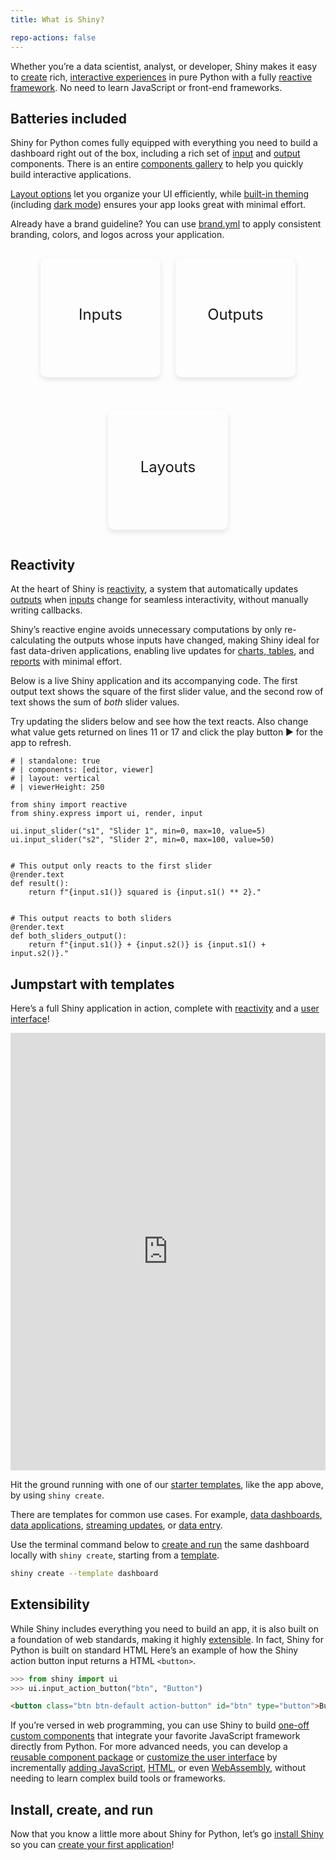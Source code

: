 ```yaml
---
title: What is Shiny?

repo-actions: false
---
```


```{=html}
<style>
  .btn-links {
    display: flex;
    gap: 1.5rem;
    flex-wrap: wrap;
    justify-content: center;
  }

  .btn-link-large {
    display: flex;
    flex-direction: column;
    align-items: center;
    justify-content: center;
    width: 150px;
    height: 150px;
    font-size: 1.5rem;
    border: 1px solid transparent;
    border-radius: 10px;
    cursor: pointer;
    padding: 1.25rem;
    text-decoration: none;
    box-shadow: 0 4px 8px rgba(0, 0, 0, 0.1);
  }

  .btn-link-large i {
    margin-top: 10px;
    font-size: 2rem;
  }

  .btn-link-large:hover {
    text-decoration: none;
    border: 1px solid var(--bs-primary);
  }
</style>
```

Whether you’re a data scientist, analyst, or developer, Shiny makes it easy to [create](create-run.qmd) rich, [interactive experiences](/docs/ui-overview.qmd) in pure Python with a fully [reactive framework](/docs/reactive-foundations.qmd).
No need to learn JavaScript or front-end frameworks.

## Batteries included {#batteries-included}

Shiny for Python comes fully equipped with everything you need to build a dashboard right out of the box, including a rich set of [input](/components/#inputs) and [output](/components/#outputs) components.
There is an entire [components gallery](/components/) to help you quickly build interactive applications.

[Layout options](/layouts/) let you organize your UI efficiently, while [built-in theming](/docs/ui-customize.qmd) (including [dark mode](/components/inputs/dark-mode)) ensures your app looks great with minimal effort.

Already have a brand guideline?
You can use [brand.yml](https://posit-dev.github.io/brand-yml/) to apply consistent branding, colors, and logos across your application.

<div class="btn-links">
  <a href="/components/#inputs" class="btn-link-large">
    Inputs
    <i class="bi bi-sliders primary" role="img" aria-hidden="true"></i>
  </a>

  <a href="/components/#outputs" class="btn-link-large">
    Outputs
    <i class="bi bi-bar-chart-line-fill primary" role="img" aria-hidden="true"></i>
  </a>

  <a  href="/layouts" class="btn-link-large">
    Layouts
    <i class="bi bi-layout-text-window-reverse primary" role="img" aria-hidden="true"></i>
  </a>
</div>

## Reactivity {#reactivity}

At the heart of Shiny is [reactivity](/docs/reactive-foundations.qmd), a system that automatically updates [outputs](/components/#outputs) when [inputs](/components/#inputs) change for seamless interactivity, without manually writing callbacks.

Shiny's reactive engine avoids unnecessary computations by only re-calculating the outputs whose inputs have changed, making Shiny ideal for fast data-driven applications, enabling live updates for [charts, tables](/components/#outputs), and [reports](https://quarto.org/docs/interactive/shiny/) with minimal effort.

Below is a live Shiny application and its accompanying code.
The first output text shows the square of the first slider value,
and the second row of text shows the sum of _both_ slider values.

Try updating the sliders below and see how the text reacts.
Also change what value gets returned on lines 11 or 17 and click the play button ▶️ for the app to refresh.

```shinylive-python
# | standalone: true
# | components: [editor, viewer]
# | layout: vertical
# | viewerHeight: 250

from shiny import reactive
from shiny.express import ui, render, input

ui.input_slider("s1", "Slider 1", min=0, max=10, value=5)
ui.input_slider("s2", "Slider 2", min=0, max=100, value=50)


# This output only reacts to the first slider
@render.text
def result():
    return f"{input.s1()} squared is {input.s1() ** 2}."


# This output reacts to both sliders
@render.text
def both_sliders_output():
    return f"{input.s1()} + {input.s2()} is {input.s1() + input.s2()}."
```

## Jumpstart with templates {#templates}

Here's a full Shiny application in action, complete with [reactivity](/docs/reactive-foundations.qmd) and a [user interface](/docs/ui-overview.qmd)!

::::: {.column-screen-inset .mb-4}
::: {.hello-output}
<iframe
  src="https://gallery.shinyapps.io/template-dashboard/"
  frameborder="0"
  width="100%"
  class="mb-0 card hello-output-iframe"
></iframe>

<style>
  .hello-output-iframe {
    height: 700px;
  }
@media only screen and (max-width: 611px) {
  .hello-output-iframe {
    height: 2125px;
  }
}
</style>
:::
:::::

Hit the ground running with one of our [starter templates](/templates/), like the app above, by using `shiny create`.

There are templates for common use cases.
For example, [data dashboards](templates/dashboard/), [data applications](/templates/database-explorer/), [streaming updates](/templates/monitor-database/), or [data entry](/templates/survey/).

Use the terminal command below to [create and run](create-run.qmd) the same dashboard locally with `shiny create`, starting from a [template](/templates/).

```bash
shiny create --template dashboard
```


## Extensibility {#extensible}

While Shiny includes everything you need to build an app, it is also built on a foundation of web standards, making it highly [extensible](/docs/custom-component-one-off.qmd).
In fact, Shiny for Python is built on standard HTML
Here's an example of how the Shiny action button input returns a HTML `<button>`.

```python
>>> from shiny import ui
>>> ui.input_action_button("btn", "Button")
```

```html
<button class="btn btn-default action-button" id="btn" type="button">Button</button>
```

If you're versed in web programming, you can use Shiny to build [one-off custom components](/docs/custom-component-one-off.qmd) that integrate your favorite JavaScript framework directly from Python.
For more advanced needs, you can develop a [reusable component package](/docs/custom-components-pkg.qmd) or [customize the user interface](/docs/ui-customize.qmd) by incrementally [adding JavaScript](/docs/custom-component-one-off.qmd), [HTML](/docs/ui-html.qmd), or even [WebAssembly](/get-started/shinylive.qmd), without needing to learn complex build tools or frameworks.


## Install, create, and run

Now that you know a little more about Shiny for Python,
let's go [install Shiny](install.qmd) so you can [create your first application](create-run.qmd)!
